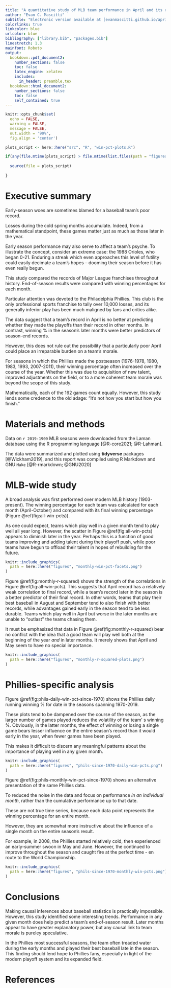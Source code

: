 ```yaml
---
title: "A quantitative study of MLB team performance in April and its relation to season-end results"
author: "Evan C. Mascitti"
subtitle: "Electronic version available at [evanmascitti.github.io/april-study/April-study-final-report.pdf](https://evanmascitti.github.io/april-study/April-study-final-report.pdf)"
colorlinks: true
linkcolor: blue
urlcolor: blue
bibliography: ["library.bib", "packages.bib"]
linestretch: 1.3
mainfont: Roboto
output: 
  bookdown::pdf_document2: 
    number_sections: false
    toc: false
    latex_engine: xelatex
    includes:
      in_header: preamble.tex
  bookdown::html_document2: 
    number_sections: false
    toc: false
    self_contained: true
---
```


```r
knitr::opts_chunk$set(
  echo = FALSE,
  warning = FALSE,
  message = FALSE,
  out.width = '90%',
  fig.align = 'center')
```


```r

plots_script <- here::here("src", "R", "win-pct-plots.R")

if(any(file.mtime(plots_script) > file.mtime(list.files(path = "figures", full.names = T)))){
  
  source(file = plots_script)
  
}
```


# Executive summary 


Early-season woes are sometimes blamed for a baseball team's poor record.

Losses during the cold spring months accumulate.
Indeed, from a mathematical standpoint, these games matter just as much as those later in the year. 

Early season performance may also serve to affect a team's psyche. 
To illustrate the concept, consider an extreme case: the 1988 Orioles, who began 0-21. 
Enduring a streak which even approaches this level of futility could easily decimate a team's hopes -- dooming their season before it has even really begun. 



This study compared the records of Major League franchises throughout history. 
End-of-season results were compared with winning percentages for each month.



Particular attention was devoted to the Philadelphia Phillies.
This club is the only professional sports franchise to tally over 10,000 losses, and its generally inferior play has been much maligned by fans and critics alike. 



The data suggest that a team's record in April is no better at predicting whether they made the playoffs than their record in other months. 
In contrast, winning % in the season's later months were better predictors of season-end records.  




However, this does not rule out the possibility that a particularly poor April could place an irreparable burden on a team's morale.



For seasons in which the Phillies made the postseason (1976-1978, 1980, 1983, 1993, 2007-2011), their winning percentage often increased over the course of the year. 
Whether this was due to acquisition of new talent, improved adjustments on the field, or to a more coherent team morale was beyond the scope of this study. 




Mathematically, each of the 162 games count equally. 
However, this study lends some credence to the old adage: "It's not how you start but how you finish."



# Materials and methods 



Data on `r 2019-1900` MLB seasons were downloaded from the Laman database using the R programming language [@R-core2021; @R-Lahman].


The data were summarized and plotted using **tidyverse** packages [@Wickham2019], and this report was compiled using R Markdown and GNU `Make` [@R-rmarkdown; @GNU2020]



# MLB-wide study


A broad analysis was first performed over modern MLB history (1903-present).
The winning percentage for each team was calculated for each month (April-October) and compared with its final winning percentage (Figure \@ref(fig:all-win-pcts)).


As one could expect, teams which play well in a given month tend to play well all year long. 
However, the scatter in Figure \@ref(fig:all-win-pcts) appears to diminish later in the year. 
Perhaps this is a function of good teams improving and adding talent during their playoff push, while poor teams have begun to offload their talent in hopes of rebuilding for the future.


```r
knitr::include_graphics(
  path = here::here("figures", "monthly-win-pct-facets.png")
)
```


Figure \@ref(fig:monthly-r-squared) shows the strength of the correlations in Figure  \@ref(fig:all-win-pcts). This suggests that April record has a relatively weak correlation to final record, while a team's record later in the season is a better predictor of their final record. 
In other words, teams that play their best baseball in August and September tend to also finish with better records, while advantages gained early in the season tend to be less durable. 
Teams which play well in April but worse in the later months are unable to "outlast" the teams chasing them.


It must be emphasized that data in Figure \@ref(fig:monthly-r-squared) bear no conflict with the idea that a good team will play well both at the beginning of the year _and_ in later months. It merely shows that April and May seem to have no special importance. 


```r
knitr::include_graphics(
  path = here::here("figures", "monthly-r-squared-plots.png")
)
```

# Phillies-specific analysis

Figure \@ref(fig:phils-daily-win-pct-since-1970) shows the Phillies daily running winning % for date in the seasons spanning 1970-2019.


These plots tend to be dampened over the course of the season, as the larger number of games played reduces the volatility of the team'
s winning %. Obviously, in the latter months, the effect of winning or losing a single game bears lesser influence on the entire season's record than it would early in the year, when fewer games have been played. 


This makes it difficult to discern any meaningful patterns about the importance of playing well in any given month.


```r
knitr::include_graphics(
  path = here::here("figures", "phils-since-1970-daily-win-pcts.png")
)
```


Figure \@ref(fig:phils-monthly-win-pct-since-1970) shows an alternative presentation of the same Phillies data. 

To reduced the noise in the data and focus on performance _in an individual month_, rather than the cumulative performance up to that date.

These are not true time series, because each data point represents the winning percentage for an entire month. 

However, they are somewhat more instructive about the influence of a single month on the entire season's result.


For example, in 2008, the Phillies started relatively cold, then experienced an early-summer swoon in May and June.
However, the continued to improve throughout the season and caught fire at the perfect time - en route to the World Championship.

```r
knitr::include_graphics(
  path = here::here("figures", "phils-since-1970-monthly-win-pcts.png")
)
```




# Conclusions 


Making causal inferences about baseball statistics is practically impossible. However, this study identified some interesting trends. 
Performance in any given month does help predict a team's end-of-season result. Later months appear to have greater explanatory power, but any causal link to team morale is pureley speculative. 


In the Phillies most successful seasons, the team often treaded water during the early months and played their best baseball late in the season. This finding should lend hope to Phillies fans, especially in light of the modern playoff system and its expanded field.



# References 


